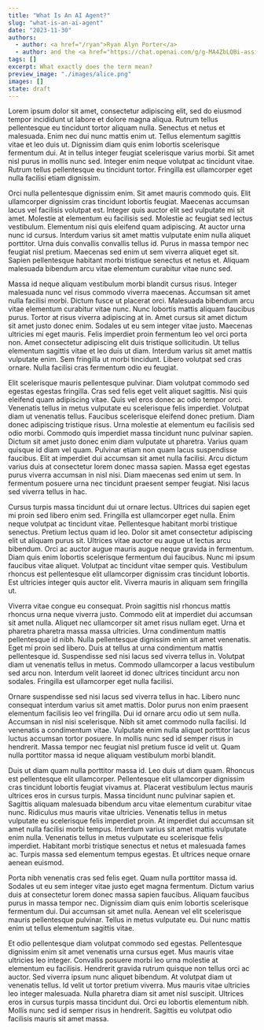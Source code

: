 ```yaml
---
title: "What Is An AI Agent?"
slug: "what-is-an-ai-agent"
date: "2023-11-30"
authors:
  - author: <a href="/ryan">Ryan Alyn Porter</a>
  - author: and the <a href="https://chat.openai.com/g/g-MA4ZbLQBi-assistant-alpha"><i>Anthus</i></a> GPT
tags: []
excerpt: What exactly does the term mean?
preview_image: "./images/alice.png"
images: []
state: draft
---
```


Lorem ipsum dolor sit amet, consectetur adipiscing elit, sed do eiusmod tempor incididunt ut labore et dolore magna aliqua. Rutrum tellus pellentesque eu tincidunt tortor aliquam nulla. Senectus et netus et malesuada. Enim nec dui nunc mattis enim ut. Tellus elementum sagittis vitae et leo duis ut. Dignissim diam quis enim lobortis scelerisque fermentum dui. At in tellus integer feugiat scelerisque varius morbi. Sit amet nisl purus in mollis nunc sed. Integer enim neque volutpat ac tincidunt vitae. Rutrum tellus pellentesque eu tincidunt tortor. Fringilla est ullamcorper eget nulla facilisi etiam dignissim.

Orci nulla pellentesque dignissim enim. Sit amet mauris commodo quis. Elit ullamcorper dignissim cras tincidunt lobortis feugiat. Maecenas accumsan lacus vel facilisis volutpat est. Integer quis auctor elit sed vulputate mi sit amet. Molestie at elementum eu facilisis sed. Molestie ac feugiat sed lectus vestibulum. Elementum nisi quis eleifend quam adipiscing. At auctor urna nunc id cursus. Interdum varius sit amet mattis vulputate enim nulla aliquet porttitor. Urna duis convallis convallis tellus id. Purus in massa tempor nec feugiat nisl pretium. Maecenas sed enim ut sem viverra aliquet eget sit. Sapien pellentesque habitant morbi tristique senectus et netus et. Aliquam malesuada bibendum arcu vitae elementum curabitur vitae nunc sed.

Massa id neque aliquam vestibulum morbi blandit cursus risus. Integer malesuada nunc vel risus commodo viverra maecenas. Accumsan sit amet nulla facilisi morbi. Dictum fusce ut placerat orci. Malesuada bibendum arcu vitae elementum curabitur vitae nunc. Nunc lobortis mattis aliquam faucibus purus. Tortor at risus viverra adipiscing at in. Amet cursus sit amet dictum sit amet justo donec enim. Sodales ut eu sem integer vitae justo. Maecenas ultricies mi eget mauris. Felis imperdiet proin fermentum leo vel orci porta non. Amet consectetur adipiscing elit duis tristique sollicitudin. Ut tellus elementum sagittis vitae et leo duis ut diam. Interdum varius sit amet mattis vulputate enim. Sem fringilla ut morbi tincidunt. Libero volutpat sed cras ornare. Nulla facilisi cras fermentum odio eu feugiat.

Elit scelerisque mauris pellentesque pulvinar. Diam volutpat commodo sed egestas egestas fringilla. Cras sed felis eget velit aliquet sagittis. Nisi quis eleifend quam adipiscing vitae. Quis vel eros donec ac odio tempor orci. Venenatis tellus in metus vulputate eu scelerisque felis imperdiet. Volutpat diam ut venenatis tellus. Faucibus scelerisque eleifend donec pretium. Diam donec adipiscing tristique risus. Urna molestie at elementum eu facilisis sed odio morbi. Commodo quis imperdiet massa tincidunt nunc pulvinar sapien. Dictum sit amet justo donec enim diam vulputate ut pharetra. Varius quam quisque id diam vel quam. Pulvinar etiam non quam lacus suspendisse faucibus. Elit at imperdiet dui accumsan sit amet nulla facilisi. Arcu dictum varius duis at consectetur lorem donec massa sapien. Massa eget egestas purus viverra accumsan in nisl nisi. Diam maecenas sed enim ut sem. In fermentum posuere urna nec tincidunt praesent semper feugiat. Nisi lacus sed viverra tellus in hac.

Cursus turpis massa tincidunt dui ut ornare lectus. Ultrices dui sapien eget mi proin sed libero enim sed. Fringilla est ullamcorper eget nulla. Enim neque volutpat ac tincidunt vitae. Pellentesque habitant morbi tristique senectus. Pretium lectus quam id leo. Dolor sit amet consectetur adipiscing elit ut aliquam purus sit. Ultrices vitae auctor eu augue ut lectus arcu bibendum. Orci ac auctor augue mauris augue neque gravida in fermentum. Diam quis enim lobortis scelerisque fermentum dui faucibus. Nunc mi ipsum faucibus vitae aliquet. Volutpat ac tincidunt vitae semper quis. Vestibulum rhoncus est pellentesque elit ullamcorper dignissim cras tincidunt lobortis. Est ultricies integer quis auctor elit. Viverra mauris in aliquam sem fringilla ut.

Viverra vitae congue eu consequat. Proin sagittis nisl rhoncus mattis rhoncus urna neque viverra justo. Commodo elit at imperdiet dui accumsan sit amet nulla. Aliquet nec ullamcorper sit amet risus nullam eget. Urna et pharetra pharetra massa massa ultricies. Urna condimentum mattis pellentesque id nibh. Nulla pellentesque dignissim enim sit amet venenatis. Eget mi proin sed libero. Duis at tellus at urna condimentum mattis pellentesque id. Suspendisse sed nisi lacus sed viverra tellus in. Volutpat diam ut venenatis tellus in metus. Commodo ullamcorper a lacus vestibulum sed arcu non. Interdum velit laoreet id donec ultrices tincidunt arcu non sodales. Fringilla est ullamcorper eget nulla facilisi.

Ornare suspendisse sed nisi lacus sed viverra tellus in hac. Libero nunc consequat interdum varius sit amet mattis. Dolor purus non enim praesent elementum facilisis leo vel fringilla. Dui id ornare arcu odio ut sem nulla. Accumsan in nisl nisi scelerisque. Nibh sit amet commodo nulla facilisi. Id venenatis a condimentum vitae. Vulputate enim nulla aliquet porttitor lacus luctus accumsan tortor posuere. In mollis nunc sed id semper risus in hendrerit. Massa tempor nec feugiat nisl pretium fusce id velit ut. Quam nulla porttitor massa id neque aliquam vestibulum morbi blandit.

Duis ut diam quam nulla porttitor massa id. Leo duis ut diam quam. Rhoncus est pellentesque elit ullamcorper. Pellentesque elit ullamcorper dignissim cras tincidunt lobortis feugiat vivamus at. Placerat vestibulum lectus mauris ultrices eros in cursus turpis. Massa tincidunt nunc pulvinar sapien et. Sagittis aliquam malesuada bibendum arcu vitae elementum curabitur vitae nunc. Ridiculus mus mauris vitae ultricies. Venenatis tellus in metus vulputate eu scelerisque felis imperdiet proin. At imperdiet dui accumsan sit amet nulla facilisi morbi tempus. Interdum varius sit amet mattis vulputate enim nulla. Venenatis tellus in metus vulputate eu scelerisque felis imperdiet. Habitant morbi tristique senectus et netus et malesuada fames ac. Turpis massa sed elementum tempus egestas. Et ultrices neque ornare aenean euismod.

Porta nibh venenatis cras sed felis eget. Quam nulla porttitor massa id. Sodales ut eu sem integer vitae justo eget magna fermentum. Dictum varius duis at consectetur lorem donec massa sapien faucibus. Aliquam faucibus purus in massa tempor nec. Dignissim diam quis enim lobortis scelerisque fermentum dui. Dui accumsan sit amet nulla. Aenean vel elit scelerisque mauris pellentesque pulvinar. Tellus in metus vulputate eu. Dui nunc mattis enim ut tellus elementum sagittis vitae.

Et odio pellentesque diam volutpat commodo sed egestas. Pellentesque dignissim enim sit amet venenatis urna cursus eget. Mus mauris vitae ultricies leo integer. Convallis posuere morbi leo urna molestie at elementum eu facilisis. Hendrerit gravida rutrum quisque non tellus orci ac auctor. Sed viverra ipsum nunc aliquet bibendum. At volutpat diam ut venenatis tellus. Id velit ut tortor pretium viverra. Mus mauris vitae ultricies leo integer malesuada. Nulla pharetra diam sit amet nisl suscipit. Ultrices eros in cursus turpis massa tincidunt dui. Orci eu lobortis elementum nibh. Mollis nunc sed id semper risus in hendrerit. Sagittis eu volutpat odio facilisis mauris sit amet massa.